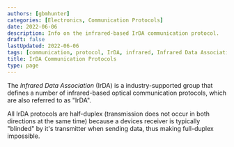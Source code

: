 ```yaml
---
authors: [gbmhunter]
categories: [Electronics, Communication Protocols]
date: 2022-06-06
description: Info on the infrared-based IrDA communication protocol.
draft: false
lastUpdated: 2022-06-06
tags: [communication, protocol, IrDA, infrared, Infrared Data Association, serial, optical, light, data]
title: IrDA Communication Protocols
type: page
---
```


<WarningIsNotes />

The _Infrared Data Association_ (IrDA) is a industry-supported group that defines a number of infrared-based optical communication protocols, which are also referred to as "IrDA".

All IrDA protocols are half-duplex (transmission does not occur in both directions at the same time) because a devices receiver is typically "blinded" by it's transmitter when sending data, thus making full-duplex impossible.
